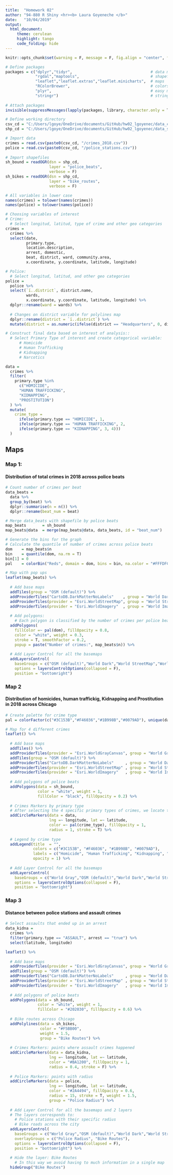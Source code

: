 ```yaml
---
title:  "Homework 02"
author: "94-880 R Shiny <hr><b> Laura Goyeneche </b>"
date:   "10/04/2019"
output:
  html_document:
     theme: cerulean
     highlight: tango
     code_folding: hide
---
```


<style>
.html-widget {
    margin: auto;
}
</style>

```r
knitr::opts_chunk$set(warning = F, message = F, fig.align = "center", fig.width = 8, fig.height = 8)
```

```r
# Define packages
packages = c("dplyr","tidyr",                                  # data manipulation
             "rgdal","maptools",                               # shapefiles
             "leaflet","leaflet.extras","leaflet.minicharts",  # maps
             "RColorBrewer",                                   # colors palettes
             "plyr",                                           # easy merge
             "stringr")                                        # strings manipulation
                                                     
# Attach packages
invisible(suppressMessages(lapply(packages, library, character.only = T)))

# Define working directory
csv_cd = "C:/Users/lgoye/OneDrive/documents/GitHub/hw02_lgoyenec/data_csv"
shp_cd = "C:/Users/lgoye/OneDrive/documents/GitHub/hw02_lgoyenec/data_shp"

# Import data
crimes = read.csv(paste0(csv_cd, "/crimes_2018.csv"))
police = read.csv(paste0(csv_cd, "/police_stations.csv"))
  
# Import shapefiles
sh_bound = readOGR(dsn = shp_cd, 
                   layer = "police_beats", 
                   verbose = F)
sh_bikes = readOGR(dsn = shp_cd, 
                   layer = "bike_routes", 
                   verbose = F)
```

```r
# All variables in lower case
names(crimes) = tolower(names(crimes))
names(police) = tolower(names(police))

# Choosing variables of interest
# Crime: 
  # Select longitud, latitud, type of crime and other geo categories
crimes = 
  crimes %>% 
  select(date, 
         primary.type, 
         location.description, 
         arrest, domestic, 
         beat, district, ward, community.area, 
         x.coordinate, y.coordinate, latitude, longitude) 

# Police:
  # Select longitud, latitud, and other geo categories
police = 
  police %>%
  select(`ï..district`, district.name, 
         wards,
         x.coordinate, y.coordinate, latitude, longitude) %>%
  dplyr::rename(ward = wards) %>%
  
  # Changes on district variable for polylines map
  dplyr::rename(district = `ï..district`) %>%
  mutate(district = as.numeric(ifelse(district == "Headquarters", 0, district)))

# Construct final data based on interest of analysis:: 
  # Select Primary Type of interest and create categorical variable:
      # Homicide
      # Human Trafficking 
      # Kidnapping
      # Narcotics

data = 
  crimes %>%
  filter(
    primary.type %in% 
      c("HOMICIDE", 
      "HUMAN TRAFFICKING", 
      "KIDNAPPING", 
      "PROSTITUTION")
  ) %>%
  mutate(
    crime_type =
      ifelse(primary.type == "HOMICIDE", 1, 
      ifelse(primary.type == "HUMAN TRAFFICKING", 2,
      ifelse(primary.type == "KIDNAPPING", 3, 4)))
  )
```

## Maps  {.tabset .tabset-fade .tabset-pills}
### Map 1:
#### Distribution of total crimes in 2018 across police beats
```r
# Count number of crimes per beat
data_beats = 
  data %>%
  group_by(beat) %>% 
  dplyr::summarise(n = n()) %>%
  dplyr::rename(beat_num = beat)

# Merge data_beats with shapefile by police beats
map_beats       = sh_bound
map_beats@data  = merge(map_beats@data, data_beats, id = "beat_num")

# Generate the bins for the graph
# Calculate the quantile of number of crimes across police beats
dom    = map_beats$n
bin    = quantile(dom, na.rm = T)
bin[1] = 0
pal    = colorBin("Reds", domain = dom, bins = bin, na.color = "#FFFDFC")

# Map with pop ups
leaflet(map_beats) %>%
  
  # Add base maps
  addTiles(group = "OSM (default)") %>%
  addProviderTiles("CartoDB.DarkMatterNoLabels"    , group = "World Dark") %>% 
  addProviderTiles(provider = "Esri.WorldStreetMap", group = "World StreetMap") %>%
  addProviderTiles(provider = "Esri.WorldImagery"  , group = "World Imagery") %>%
  
  # Add polygons:
    # Each polygon is classified by the number of crimes per police beat in Chicago
  addPolygons(
    fillColor =~ pal(dom), fillOpacity = 0.8,
    color = "white", weight = 0.3, 
    stroke = T, smoothFactor = 0.2,
    popup = paste("Number of crimes:", map_beats$n)) %>%
  
  # Add Layer Control for all the basemaps 
  addLayersControl(
    baseGroups = c("OSM (default)","World Dark","World StreetMap","World Imagery"),
    options = layersControlOptions(collapsed = F),
    position = "bottomright") 
```

### Map 2
#### Distribution of homicides, human traffickig, Kidnapping and Prostitution in 2018 across Chicago 
```r
# Create palette for crime type
pal = colorFactor(c("#3C153B","#F46036","#1B998B","#0079AD"), unique(data$crime_type))

# Map for 4 different crimes
leaflet() %>%
  
  # Add base maps
  addTiles() %>%
  addProviderTiles(provider = "Esri.WorldGrayCanvas", group = "World Gray") %>%
  addTiles(group = "OSM (default)") %>%
  addProviderTiles("CartoDB.DarkMatterNoLabels"     , group = "World Dark") %>% 
  addProviderTiles(provider = "Esri.WorldStreetMap" , group = "World StreetMap") %>%
  addProviderTiles(provider = "Esri.WorldImagery"   , group = "World Imagery") %>%
  
  # Add polygons of police beats
  addPolygons(data = sh_bound, 
              color = "white", weight = 1, 
              fillColor = "black", fillOpacity = 0.2) %>%
  
  # Crimes Markers by primary type
  # After selecting the 4 specific primary types of crimes, we locate them and color
  addCircleMarkers(data = data,
                   lng =~ longitude, lat =~ latitude, 
                   color =~ pal(crime_type), fillOpacity = 1, 
                   radius = 1, stroke = T) %>%
  
  # Legend by crime type
  addLegend(title  = "", 
            colors = c("#3C153B", "#F46036", "#1B998B", "#0079AD"), 
            labels = c("Homicide", "Human Trafficking", "Kidnapping", "Prostitution"),
            opacity = 1) %>%
  
  # Add Layer Control for all the basemaps 
  addLayersControl(
    baseGroups = c("World Gray","OSM (default)","World Dark","World StreetMap","World Imagery"),
    options = layersControlOptions(collapsed = F),
    position = "bottomright") 
```

### Map 3
#### Distance between police stations and assault crimes
```r
# Select assaults that ended up in an arrest
data_kidna =
  crimes %>%
  filter(primary.type == "ASSAULT", arrest == "true") %>%
  select(latitude, longitude) 

leaflet() %>%
  
  # Add base maps
  addProviderTiles(provider = "Esri.WorldGrayCanvas", group = "World Gray") %>%
  addTiles(group = "OSM (default)") %>%
  addProviderTiles("CartoDB.DarkMatterNoLabels"     , group = "World Dark") %>% 
  addProviderTiles(provider = "Esri.WorldStreetMap" , group = "World StreetMap") %>%
  addProviderTiles(provider = "Esri.WorldImagery"   , group = "World Imagery") %>%
  
  # Add polygons of police beats
  addPolygons(data = sh_bound, 
              color = "white", weight = 1, 
              fillColor = "#202030", fillOpacity = 0.6) %>%
  
  # Bike routes across Chicago
  addPolylines(data = sh_bikes, 
               color = "#F5BB00",
               weight = 1.5,
               group = "Bike Routes") %>%
  
  # Crimes Markers: points where assault crimes happened
  addCircleMarkers(data = data_kidna,
                   lng =~ longitude, lat =~ latitude,
                   color = "#BA1200", fillOpacity = 1,
                   radius = 0.4, stroke = F) %>%
  
  # Police Markers: points with radius 
  addCircleMarkers(data = police,
                   lng =~ longitude, lat =~ latitude,
                   color = "#2A4494", fillOpacity = 0.6,
                   radius = 15, stroke = T, weight = 1.5,
                   group = "Police Radius") %>%
  
  # Add Layer Control for all the basemaps and 2 layers
  # The layers corresponds to:
    # Police stations with their specific radius
    # Bike roads across the city
  addLayersControl(
    baseGroups = c("World Gray","OSM (default)","World Dark","World StreetMap","World Imagery"),
    overlayGroups = c("Police Radius", "Bike Routes"),
    options = layersControlOptions(collapsed = F),
    position = "bottomright") %>%
  
  # Hide the layer: Bike Routes
    # In this way we avoid having to much information in a single map
  hideGroup("Bike Routes")

```


